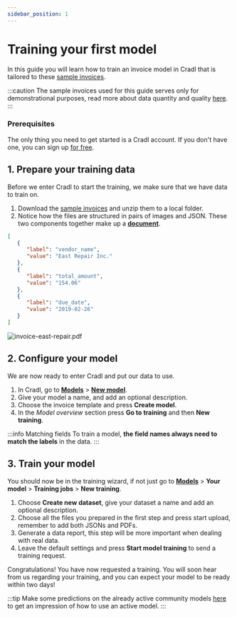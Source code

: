```yaml
---
sidebar_position: 1
---
```



# Training your first model
In this guide you will learn how to train an invoice model in Cradl that is tailored to these [sample invoices](/sample_invoices.zip).

:::caution
The sample invoices used for this guide serves only for demonstrational purposes, read more about data quantity and quality [here](../concepts/datasets).
:::

### Prerequisites
The only thing you need to get started is a Cradl account. If you don't have one, you can sign up [for free](https://cradl.ai).

## 1. Prepare your training data
Before we enter Cradl to start the training, we make sure that we have data to train on.
1. Download the [sample invoices](/sample_invoices.zip) and unzip them to a local folder.
2. Notice how the files are structured in pairs of images and JSON. These two components together make up a [**document**](../concepts/documents).

<Tabs>
<TabItem value="ground-truth" label="invoice-east-repair.json - Ground Truth" default>

```json
[
   {
      "label": "vendor_name",
      "value": "East Repair Inc."
   },
   {
      "label": "total_amount",
      "value": "154.06"
   },
   {
      "label": "due_date",
      "value": "2019-02-26"
   }
]
```

</TabItem>
<TabItem value="document" label="invoice-east-repair.pdf - Invoice">

![invoice-east-repair.pdf](/img/use-cases/invoice-sample-01.png)

</TabItem>
</Tabs>

## 2. Configure your model
We are now ready to enter Cradl and put our data to use.
1. In Cradl, go to [**Models**](https://app.cradl.ai/models) > [**New model**](https://app.cradl.ai/models/new).
2. Give your model a name, and add an optional description.
3. Choose the invoice template and press **Create model**.
4. In the *Model overview* section press **Go to training** and then **New training**.

:::info Matching fields
To train a model, **the field names always need to match the labels** in the data.
:::

## 3. Train your model
You should now be in the training wizard, if not just go to
[**Models**](https://app.cradl.ai/models) > **Your model** > **Training jobs** > **New training**.
1. Choose **Create new dataset**, give your dataset a name and add an optional description.
2. Choose all the files you prepared in the first step and press start upload, remember to add both JSONs and PDFs.
3. Generate a data report, this step will be more important when dealing with real data.
4. Leave the default settings and press **Start model training** to send a training request.

Congratulations! You have now requested a training. You will soon hear from us regarding your training, and you can expect your model to be ready within two days!

:::tip
Make some predictions on the already active community models [here](https://app.cradl.ai/test) to get an impression of how to use an active model.
:::

